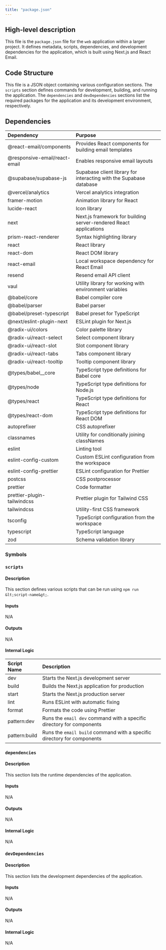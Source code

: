 ```yaml
---
title: "package.json"
---
```


## High-level description
This file is the `package.json` file for the `web` application within a larger project. It defines metadata, scripts, dependencies, and development dependencies for the application, which is built using Next.js and React Email.

## Code Structure
This file is a JSON object containing various configuration sections. The `scripts` section defines commands for development, building, and running the application. The `dependencies` and `devDependencies` sections list the required packages for the application and its development environment, respectively.

## Dependencies
| Dependency | Purpose |
|:-----------|:--------|
| @react-email/components | Provides React components for building email templates |
| @responsive-email/react-email | Enables responsive email layouts |
| @supabase/supabase-js | Supabase client library for interacting with the Supabase database |
| @vercel/analytics | Vercel analytics integration |
| framer-motion | Animation library for React |
| lucide-react | Icon library |
| next | Next.js framework for building server-rendered React applications |
| prism-react-renderer | Syntax highlighting library |
| react | React library |
| react-dom | React DOM library |
| react-email | Local workspace dependency for React Email |
| resend | Resend email API client |
| vaul | Utility library for working with environment variables |
| @babel/core | Babel compiler core |
| @babel/parser | Babel parser |
| @babel/preset-typescript | Babel preset for TypeScript |
| @next/eslint-plugin-next | ESLint plugin for Next.js |
| @radix-ui/colors | Color palette library |
| @radix-ui/react-select | Select component library |
| @radix-ui/react-slot | Slot component library |
| @radix-ui/react-tabs | Tabs component library |
| @radix-ui/react-tooltip | Tooltip component library |
| @types/babel__core | TypeScript type definitions for Babel core |
| @types/node | TypeScript type definitions for Node.js |
| @types/react | TypeScript type definitions for React |
| @types/react-dom | TypeScript type definitions for React DOM |
| autoprefixer | CSS autoprefixer |
| classnames | Utility for conditionally joining classNames |
| eslint | Linting tool |
| eslint-config-custom | Custom ESLint configuration from the workspace |
| eslint-config-prettier | ESLint configuration for Prettier |
| postcss | CSS postprocessor |
| prettier | Code formatter |
| prettier-plugin-tailwindcss | Prettier plugin for Tailwind CSS |
| tailwindcss | Utility-first CSS framework |
| tsconfig | TypeScript configuration from the workspace |
| typescript | TypeScript language |
| zod | Schema validation library |

### Symbols
### `scripts`
#### Description
This section defines various scripts that can be run using `npm run &lt;script-name&gt;`.

#### Inputs
N/A

#### Outputs
N/A

#### Internal Logic
| Script Name | Description |
|:------------|:------------|
| dev | Starts the Next.js development server |
| build | Builds the Next.js application for production |
| start | Starts the Next.js production server |
| lint | Runs ESLint with automatic fixing |
| format | Formats the code using Prettier |
| pattern:dev | Runs the `email dev` command with a specific directory for components |
| pattern:build | Runs the `email build` command with a specific directory for components |

### `dependencies`
#### Description
This section lists the runtime dependencies of the application.

#### Inputs
N/A

#### Outputs
N/A

#### Internal Logic
N/A

### `devDependencies`
#### Description
This section lists the development dependencies of the application.

#### Inputs
N/A

#### Outputs
N/A

#### Internal Logic
N/A
